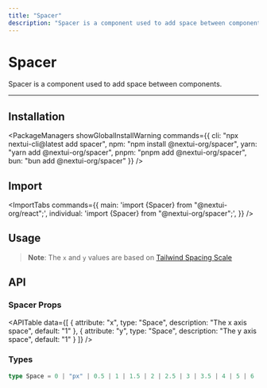 ```yaml
---
title: "Spacer"
description: "Spacer is a component used to add space between components."
---
```



# Spacer

Spacer is a component used to add space between components.

<ComponentLinks component="spacer" rscCompatible />

---

<CarbonAd/>

## Installation

<PackageManagers
  showGlobalInstallWarning
  commands={{
    cli: "npx nextui-cli@latest add spacer",
    npm: "npm install @nextui-org/spacer",
    yarn: "yarn add @nextui-org/spacer",
    pnpm: "pnpm add @nextui-org/spacer",
    bun: "bun add @nextui-org/spacer"
  }}
/>


## Import

<ImportTabs
  commands={{
    main: 'import {Spacer} from "@nextui-org/react";',
    individual: 'import {Spacer} from "@nextui-org/spacer";',
  }}
/>

## Usage

<CodeDemo title="Usage" files={spacerContent.usage} />

> **Note**: The `x` and `y` values are based on [Tailwind Spacing Scale](https://tailwindcss.com/docs/space)

<Spacer y={4}/>  

## API

### Spacer Props

<APITable
  data={[
    {
      attribute: "x",
      type: "Space",
      description: "The x axis space",
      default: "1"
    },
    {
      attribute: "y", 
      type: "Space",
      description: "The y axis space",
      default: "1"
    }
  ]}
/>

### Types

```ts
type Space = 0 | "px" | 0.5 | 1 | 1.5 | 2 | 2.5 | 3 | 3.5 | 4 | 5 | 6 | 7 | 8 | 9 | 10 | 11 | 12 | 14 | 16 | 20 | 24 | 28 | 32 | 36 | 40 | 44 | 48 | 52 | 56 | 60 | 64 | 72 | 80 | 96;
```
